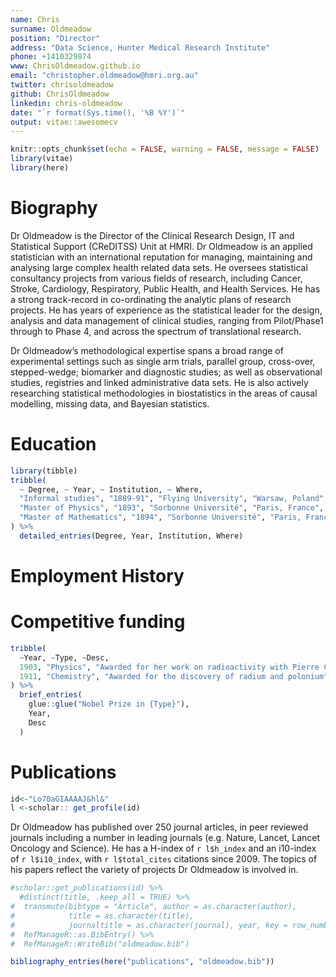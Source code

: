 ```yaml
---
name: Chris
surname: Oldmeadow
position: "Director"
address: "Data Science, Hunter Medical Research Institute"
phone: +1410329874
www: ChrisOldmeadow.github.io
email: "christopher.oldmeadow@hmri.org.au"
twitter: chrisoldmeadow
github: ChrisOldmeadow
linkedin: chris-oldmeadow
date: "`r format(Sys.time(), '%B %Y')`"
output: vitae::awesomecv
---
```


```r
knitr::opts_chunk$set(echo = FALSE, warning = FALSE, message = FALSE)
library(vitae)
library(here)
```

# Biography

Dr Oldmeadow is the Director of the Clinical Research Design, IT and Statistical Support (CReDITSS) Unit at HMRI. Dr Oldmeadow is an applied statistician with an international reputation for managing, maintaining and analysing large complex health related data sets.  He oversees statistical consultancy projects from various fields of research, including Cancer, Stroke, Cardiology, Respiratory, Public Health, and Health Services. He has a strong track-record in co-ordinating the analytic plans of research projects. He has years of experience as the statistical leader for the design, analysis and data management of clinical studies, ranging from Pilot/Phase1 through to Phase 4, and across the spectrum of translational research. 

Dr Oldmeadow’s methodological expertise spans a broad range of experimental settings such as single arm trials, parallel group, cross-over, stepped-wedge; biomarker and diagnostic studies; as well as observational studies, registries and linked administrative data sets. He is also actively researching statistical methodologies in biostatistics in the areas of causal modelling, missing data, and Bayesian statistics.


# Education

```r
library(tibble)
tribble(
  ~ Degree, ~ Year, ~ Institution, ~ Where,
  "Informal studies", "1889-91", "Flying University", "Warsaw, Poland",
  "Master of Physics", "1893", "Sorbonne Université", "Paris, France",
  "Master of Mathematics", "1894", "Sorbonne Université", "Paris, France"
) %>% 
  detailed_entries(Degree, Year, Institution, Where)
```


# Employment History




# Competitive funding

```r
tribble(
  ~Year, ~Type, ~Desc,
  1903, "Physics", "Awarded for her work on radioactivity with Pierre Curie and Henri Becquerel",
  1911, "Chemistry", "Awarded for the discovery of radium and polonium"
) %>% 
  brief_entries(
    glue::glue("Nobel Prize in {Type}"),
    Year, 
    Desc
  )
```

# Publications

```r
id<-"Lo70aGIAAAAJ&hl&"
l <-scholar:: get_profile(id)


```

Dr Oldmeadow  has published over 250 journal articles, in peer reviewed journals including a number in leading journals (e.g. Nature, Lancet, Lancet Oncology and Science). He has a H-index of `r l$h_index` and an i10-index of `r l$i10_index`, with `r l$total_cites` citations since 2009. The topics of his papers reflect the variety of projects Dr Oldmeadow is involved in. 

```r
#scholar::get_publications(id) %>% 
  #distinct(title, .keep_all = TRUE) %>%
#  transmute(bibtype = "Article", author = as.character(author),
#            title = as.character(title),
#            journaltitle = as.character(journal), year, key = row_number()) %>% 
#  RefManageR::as.BibEntry() %>% 
#  RefManageR::WriteBib("oldmeadow.bib")

bibliography_entries(here("publications", "oldmeadow.bib"))
```


